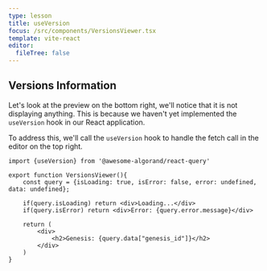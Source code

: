 ```yaml
---
type: lesson
title: useVersion
focus: /src/components/VersionsViewer.tsx
template: vite-react
editor:
  fileTree: false
---
```


## Versions Information

Let's look at the preview on the bottom right, we'll notice that it is not displaying anything.
This is because we haven't yet implemented the `useVersion` hook in our React application.

To address this, we'll call the `useVersion` hook to handle the fetch call in the editor on the top right.


```tsx add={4}
import {useVersion} from '@awesome-algorand/react-query'

export function VersionsViewer(){
    const query = {isLoading: true, isError: false, error: undefined, data: undefined};

    if(query.isLoading) return <div>Loading...</div>
    if(query.isError) return <div>Error: {query.error.message}</div>

    return (
        <div>
            <h2>Genesis: {query.data["genesis_id"]}</h2>
        </div>
    )
}
```
